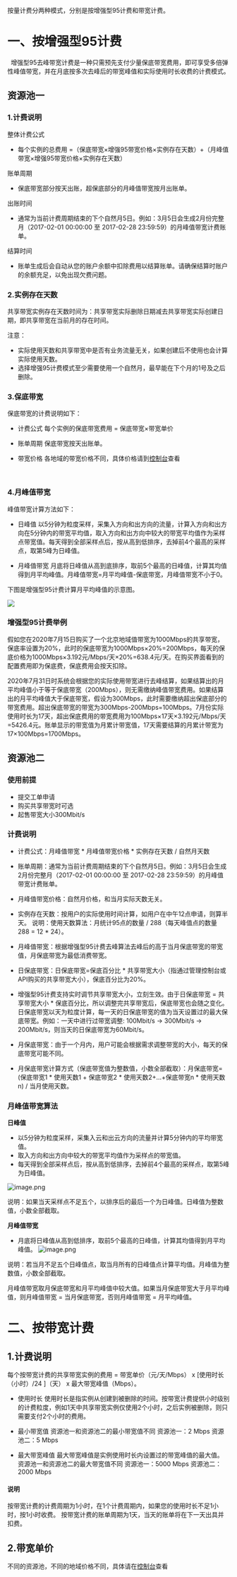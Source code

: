 按量计费分两种模式，分别是按增强型95计费和带宽计费。

# 一、按增强型95计费
&nbsp;
增强型95去峰带宽计费是一种只需预先支付少量保底带宽费用，即可享受多倍弹性峰值带宽，并在月底按多次去峰后的带宽峰值和实际使用时长收费的计费模式。
<br>
## 资源池一
### 1.计费说明

整体计费公式
- 每个实例的总费用 =（保底带宽×增强95带宽价格×实例存在天数）+（月峰值带宽×增强95带宽价格×实例存在天数）

账单周期
- 保底带宽部分按天出账，超保底部分的月峰值带宽按月出账单。

出账时间
- 通常为当前计费周期结束的下个自然月5日。例如：3月5日会生成2月份完整月（2017-02-01 00:00:00 至 2017-02-28 23:59:59）的月峰值带宽计费账单。

结算时间
- 账单生成后会自动从您的账户余额中扣除费用以结算账单。请确保结算时账户的余额充足，以免出现欠费问题。

### 2.实例存在天数
共享带宽实例存在天数时间为：共享带宽实际删除日期减去共享带宽实际创建日期，即共享带宽在当前月的存在时间。

注意：
- 实际使用天数和共享带宽中是否有业务流量无关，如果创建后不使用也会计算实际使用天数。
- 选择增强95计费模式至少需要使用一个自然月，最早能在下个月的1号及之后删除。

### 3.保底带宽
保底带宽的计费说明如下：
* 计费公式
每个实例的保底带宽费用 = 保底带宽×带宽单价

* 账单周期
保底带宽按天出账单。

* 带宽价格
各地域的带宽价格不同，具体价格请到[控制台](https://portal.qiniu.com/qvm/network/common-bandwidth)查看

&nbsp;
### 4.月峰值带宽
峰值带宽计算方法如下：
* 日峰值
以5分钟为粒度采样，采集入方向和出方向的流量，计算入方向和出方向在5分钟内的带宽平均值，取入方向和出方向中较大的带宽平均值作为采样点带宽值。每天得到全部采样点后，按从高到低排序，去掉前4个最高的采样点，取第5峰为日峰值。

* 月峰值带宽
月底将日峰值从高到底排序，取前5个最高的日峰值，计算其均值得到月平均峰值。月峰值带宽=月平均峰值-保底带宽，月峰值带宽不小于0。

下图是增强型95计费计算月平均峰值的示意图。

![](https://dn-odum9helk.qbox.me/FhNbfHPrDjFR3JSMvc-xf-b4tEkP)
<br>
### 增强型95计费举例
假如您在2020年7月15日购买了一个北京地域值带宽为1000Mbps的共享带宽，保底率设置为20%，此时的保底带宽为1000Mbps×20%=200Mbps，每天的保底价格为1000Mbps×3.192元/Mbps/天×20%=638.4元/天。在购买界面看到的配置费用即为保底费，保底费用会按天扣除。

2020年7月31日时系统会根据您的实际使用带宽进行去峰结算，如果结算出的月平均峰值小于等于保底带宽（200Mbps），则无需缴纳峰值带宽费用。如果结算出的月平均峰值大于保底带宽，假设为300Mbps，此时需要缴纳超出保底部分的带宽费用。超出保底带宽的带宽为300Mbps-200Mbps=100Mbps。7月份实际使用时长为17天，超出保底费用的带宽费用为100Mbps×17天×3.192元/Mbps/天=5426.4元。账单显示的带宽值为月累计带宽值，17天需要结算的月累计带宽为17×100Mbps=1700Mbps。
&nbsp;

## 资源池二
### 使用前提
- 提交工单申请
- 购买共享带宽时可选
- 起售带宽大小300Mbit/s

### 计费说明
- 计费公式：月峰值带宽 * 月峰值带宽价格 * 实例存在天数 / 自然月天数

- 账单周期：通常为当前计费周期结束的下个自然月5日。例如：3月5日会生成2月份完整月（2017-02-01 00:00:00 至 2017-02-28 23:59:59）的月峰值带宽计费账单。

- 月峰值带宽价格：自然月价格，和当月实际天数无关。

- 实例存在天数：按用户的实际使用时间计算，如用户在中午12点申请，则算半天。
说明：使用天数算法：月统计95点的数量 / 288（每天峰值点的数量 288 = 12 * 24）。

- 月峰值带宽：根据增强型95计费去峰算法去峰后的高于当月保底带宽的带宽值，月保底带宽为最低消费带宽。

- 日保底带宽：日保底带宽=保底百分比 * 共享带宽大小（指通过管理控制台或API购买的共享带宽大小），保底百分比为20%。
- 增强型95计费支持实时调节共享带宽大小，立刻生效。由于日保底带宽 = 共享带宽大小 * 保底百分比，所以调整完共享带宽后，保底带宽也会随之变化。日保底带宽以天为粒度计算，每一天的日保底带宽的值为当天设置过的最大保底带宽。例如：一天中进行过带宽调整: 100Mbit/s -> 300Mbit/s -> 200Mbit/s，则当天的日保底带宽为60Mbit/s。

- 月保底带宽：由于一个月内，用户可能会根据需求调整带宽的大小，每天的保底带宽可能不同。

- 月保底带宽计算方式（保底带宽值为整数值，小数全部截取）：月保底带宽=(保底带宽1 * 使用天数1 + 保底带宽2 * 使用天数2+…+保底带宽n * 使用天数n) / 当月使用天数。

### 月峰值带宽算法
**日峰值**
- 以5分钟为粒度采样，采集入云和出云方向的流量并计算5分钟内的平均带宽值。
- 取入方向和出方向中较大的带宽平均值作为采样点的带宽值。
- 每天得到全部采样点后，按从高到低排序，去掉前4个最高的采样点，取第5峰为日峰值。

![image.png](https://dn-odum9helk.qbox.me/Fn5CghQPjRlbRA-k89_tX_LSkdS7)

说明：如果当天采样点不足五个，以排序后的最后一个为日峰值。日峰值为整数值，小数全部截取。

**月峰值带宽**
- 月底将日峰值从高到低排序，取前5个最高的日峰值，计算其均值得到月平均峰值。
![image.png](https://dn-odum9helk.qbox.me/FtkjeADSgCucRsRFm96hKrsOUnGE)

说明：若当月不足五个日峰值点，取当月所有的日峰值点计算平均值。月峰值为整数值，小数全部截取。

月峰值带宽取月保底带宽和月平均峰值中较大值。如果当月保底带宽大于月平均峰值，则月峰值带宽 = 当月保底带宽，否则月峰值带宽 = 月平均峰值。



# 二、按带宽计费
## 1.计费说明
每个按带宽计费的共享带宽实例的费用 = 带宽单价（元/天/Mbps） x [使用时长（小时）/24 ]（天） x 最大带宽峰值（Mbps）。
* 使用时长
使用时长是指实例从创建到被删除的时间。按带宽计费提供小时级别的计费粒度，例如1天中共享带宽实例仅使用2个小时，之后实例被删除，则只需要支付2个小时的费用。
- 最小带宽值
资源池一和资源池二的最小带宽值不同
资源池一：2 Mbps
资源池二：5 Mbps
* 最大带宽峰值
最大带宽峰值是实例使用时长内设置过的带宽峰值的最大值。
资源池一和资源池二的最大带宽值不同
资源池一：5000 Mbps
资源池二：2000 Mbps
#### 说明
按带宽计费的计费周期为1小时，在1个计费周期内，如果您的使用时长不足1小时，按1小时收费。
按带宽计费的账单周期为1天，当天的账单将在下一天出具并扣费。

## 2.带宽单价
不同的资源池，不同的地域价格不同，具体请在[控制台](https://portal.qiniu.com/qvm/network/common-bandwidth)查看